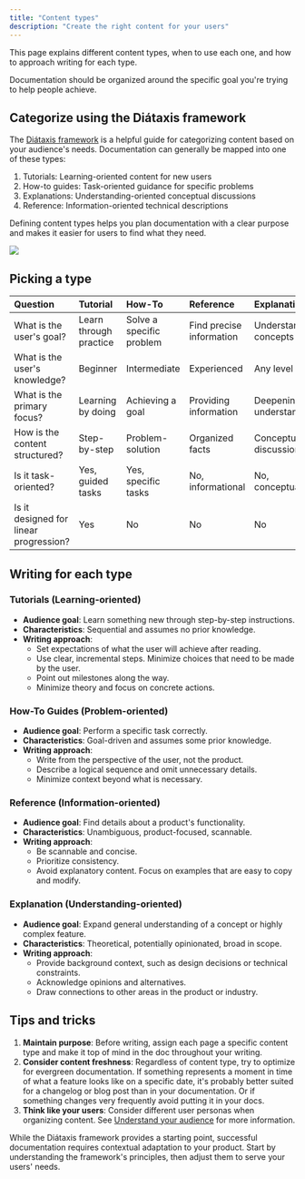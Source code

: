 ```yaml
---
title: "Content types"
description: "Create the right content for your users"
---
```


<Tip>
  This page explains different content types, when to use each one, and how to approach writing for each type.
</Tip>

Documentation should be organized around the specific goal you're trying to help people achieve. 

## Categorize using the Diátaxis framework

The [Diátaxis framework](https://diataxis.fr) is a helpful guide for categorizing content based on your audience's needs. Documentation can generally be mapped into one of these types:

1. Tutorials: Learning-oriented content for new users
2. How-to guides: Task-oriented guidance for specific problems
3. Explanations: Understanding-oriented conceptual discussions
4. Reference: Information-oriented technical descriptions

Defining content types helps you plan documentation with a clear purpose and makes it easier for users to find what they need.

<Frame>
<img src="/images/guides/best-practices/diataxis.webp" />
</Frame>

## Picking a type

| Question                     | Tutorial             | How-To               | Reference            | Explanation          |
|:-----------------------------|:---------------------|:---------------------|:---------------------|:---------------------|
| What is the user's goal?      | Learn through practice | Solve a specific problem | Find precise information | Understand concepts |
| What is the user's knowledge? | Beginner             | Intermediate         | Experienced         | Any level           |
| What is the primary focus?    | Learning by doing    | Achieving a goal     | Providing information | Deepening understanding |
| How is the content structured? | Step-by-step        | Problem-solution     | Organized facts     | Conceptual discussions |
| Is it task-oriented?          | Yes, guided tasks    | Yes, specific tasks  | No, informational   | No, conceptual      |
| Is it designed for linear progression? | Yes | No | No | No |

## Writing for each type

### Tutorials (Learning-oriented)

- **Audience goal**: Learn something new through step-by-step instructions.
- **Characteristics**: Sequential and assumes no prior knowledge.
- **Writing approach**:
  - Set expectations of what the user will achieve after reading.
  - Use clear, incremental steps. Minimize choices that need to be made by the user.
  - Point out milestones along the way.
  - Minimize theory and focus on concrete actions.

### How-To Guides (Problem-oriented)

- **Audience goal**: Perform a specific task correctly.
- **Characteristics**: Goal-driven and assumes some prior knowledge.
- **Writing approach**:
  - Write from the perspective of the user, not the product.
  - Describe a logical sequence and omit unnecessary details.
  - Minimize context beyond what is necessary.

### Reference (Information-oriented)

- **Audience goal**: Find details about a product's functionality.
- **Characteristics**: Unambiguous, product-focused, scannable.
- **Writing approach**:
  - Be scannable and concise.
  - Prioritize consistency.
  - Avoid explanatory content. Focus on examples that are easy to copy and modify.

### Explanation (Understanding-oriented)

- **Audience goal**: Expand general understanding of a concept or highly complex feature.
- **Characteristics**: Theoretical, potentially opinionated, broad in scope.
- **Writing approach**:
  - Provide background context, such as design decisions or technical constraints.
  - Acknowledge opinions and alternatives.
  - Draw connections to other areas in the product or industry.

## Tips and tricks

1. **Maintain purpose**: Before writing, assign each page a specific content type and make it top of mind in the doc throughout your writing. 
2. **Consider content freshness**: Regardless of content type, try to optimize for evergreen documentation. If something represents a moment in time of what a feature looks like on a specific date, it's probably better suited for a changelog or blog post than in your documentation. Or if something changes very frequently avoid putting it in your docs.
3. **Think like your users**: Consider different user personas when organizing content. See [Understand your audience](/understand-your-audience) for more information.

While the Diátaxis framework provides a starting point, successful documentation requires contextual adaptation to your product. Start by understanding the framework's principles, then adjust them to serve your users' needs.
